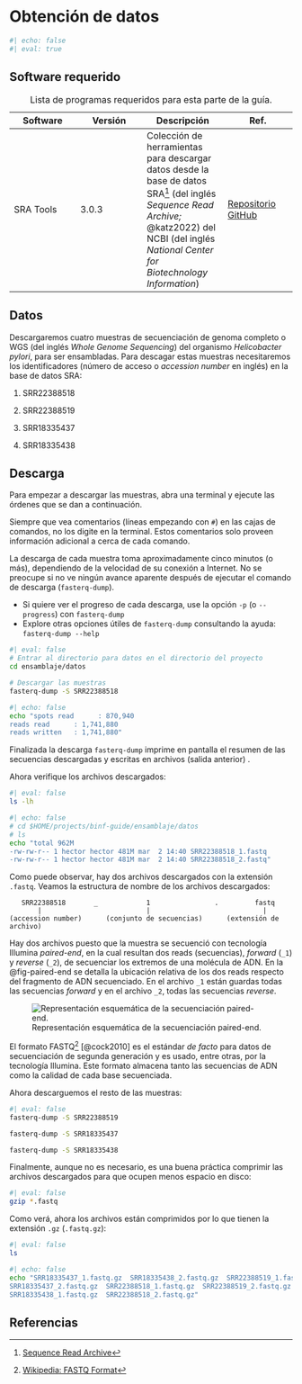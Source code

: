 # Obtención de datos

```r
#| echo: false
#| eval: true
```

## Software requerido

| Software  | Versión | Descripción                                                                                                                                                                                              | Ref.                                                    |
|-----------------|-----------------|---------------------|------------------|
| SRA Tools | 3.0.3   | Colección de herramientas para descargar datos desde la base de datos SRA[^data-1] (del inglés *Sequence Read Archive;* @katz2022) del NCBI (del inglés *National Center for Biotechnology Information*) | [Repositorio GitHub](https://github.com/ncbi/sra-tools) |

: Lista de programas requeridos para esta parte de la guía.

[^data-1]: [Sequence Read Archive](https://www.ncbi.nlm.nih.gov/sra)

## Datos

Descargaremos cuatro muestras de secuenciación de genoma completo o WGS (del inglés *Whole Genome Sequencing*) del organismo *Helicobacter* *pylori*, para ser ensambladas. Para descagar estas muestras necesitaremos los identificadores (número de acceso o *accession number* en inglés) en la base de datos SRA:

1.  SRR22388518

2.  SRR22388519

3.  SRR18335437

4.  SRR18335438

## Descarga

Para empezar a descargar las muestras, abra una terminal y ejecute las órdenes que se dan a continuación.

::: callout-warning
Siempre que vea comentarios (líneas empezando con `#`) en las cajas de comandos, no los digite en la terminal. Estos comentarios solo proveen información adicional a cerca de cada comando.
:::

::: callout-note
La descarga de cada muestra toma aproximadamente cinco minutos (o más), dependiendo de la velocidad de su conexión a Internet. No se preocupe si no ve ningún avance aparente después de ejecutar el comando de descarga (`fasterq-dump`).
:::

::: callout-tip
-   Si quiere ver el progreso de cada descarga, use la opción `-p` (o `--progress`) con `fasterq-dump`
-   Explore otras opciones útiles de `fasterq-dump` consultando la ayuda: `fasterq-dump --help`
:::

```bash
#| eval: false
# Entrar al directorio para datos en el directorio del proyecto
cd ensamblaje/datos

# Descargar las muestras
fasterq-dump -S SRR22388518
```

```bash
#| echo: false
echo "spots read      : 870,940
reads read      : 1,741,880
reads written   : 1,741,880"
```

Finalizada la descarga `fasterq-dump` imprime en pantalla el resumen de las secuencias descargadas y escritas en archivos (salida anterior) .

Ahora verifique los archivos descargados:

```bash
#| eval: false
ls -lh
```

```bash
#| echo: false
# cd $HOME/projects/binf-guide/ensamblaje/datos
# ls
echo "total 962M
-rw-rw-r-- 1 hector hector 481M mar  2 14:40 SRR22388518_1.fastq
-rw-rw-r-- 1 hector hector 481M mar  2 14:40 SRR22388518_2.fastq"
```

Como puede observar, hay dos archivos descargados con la extensión `.fastq`. Veamos la estructura de nombre de los archivos descargados:

       SRR22388518       _            1                .         fastq
           |                          |                            |
    (accession number)      (conjunto de secuencias)      (extensión de archivo)

::: callout-important
Hay dos archivos puesto que la muestra se secuenció con tecnología Illumina *paired-end*, en la cual resultan dos reads (secuencias), *forward* (`_1`) y *reverse* (`_2`), de secuenciar los extremos de una molécula de ADN. En la @fig-paired-end se detalla la ubicación relativa de los dos reads respecto del fragmento de ADN secuenciado. En el archivo `_1` están guardas todas las secuencias *forward* y en el archivo `_2`, todas las secuencias *reverse*.

![Representación esquemática de la secuenciación paired-end.](assets/images/paired-end_schematic.png){#fig-paired-end fig-align="center"}
:::

El formato FASTQ[^data-2] [@cock2010] es el estándar *de facto* para datos de secuenciación de segunda generación y es usado, entre otras, por la tecnología Illumina. Este formato almacena tanto las secuencias de ADN como la calidad de cada base secuenciada.

[^data-2]: [Wikipedia: FASTQ Format](https://en.wikipedia.org/wiki/FASTQ_format)

Ahora descarguemos el resto de las muestras:

```bash
#| eval: false
fasterq-dump -S SRR22388519

fasterq-dump -S SRR18335437

fasterq-dump -S SRR18335438
```

Finalmente, aunque no es necesario, es una buena práctica comprimir las archivos descargados para que ocupen menos espacio en disco:

```bash
#| eval: false
gzip *.fastq
```

Como verá, ahora los archivos están comprimidos por lo que tienen la extensión `.gz` (`.fastq.gz`):

```bash
#| eval: false
ls
```

```bash
#| echo: false
echo "SRR18335437_1.fastq.gz  SRR18335438_2.fastq.gz  SRR22388519_1.fastq.gz
SRR18335437_2.fastq.gz  SRR22388518_1.fastq.gz  SRR22388519_2.fastq.gz
SRR18335438_1.fastq.gz  SRR22388518_2.fastq.gz"
```

## Referencias
